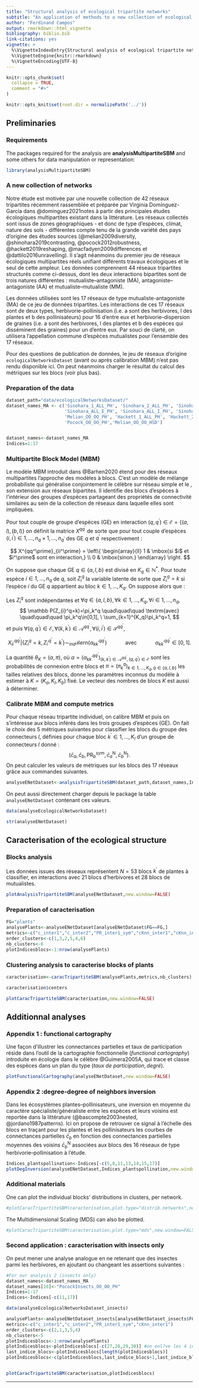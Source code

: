 ```yaml
---
title: "Structural analysis of ecological tripartite networks"
subtitle: "An application of methods to a new collection of ecological tripartite networks"
author: "Ferdinand Campos"
output: rmarkdown::html_vignette
bibliography: biblio.bib
link-citations: yes
vignette: >
  %\VignetteIndexEntry{Structural analysis of ecological tripartite networks}
  %\VignetteEngine{knitr::rmarkdown}
  %\VignetteEncoding{UTF-8}
---
```


```r
knitr::opts_chunk$set(
  collapse = TRUE,
  comment = "#>"
)
```

```r
knitr::opts_knit$set(root.dir = normalizePath('../'))
```

## Preliminaries

### Requirements
The packages required for the analysis are **analysisMultipartiteSBM** and some others for data manipulation or representation:
```r
library(analysisMultipartiteSBM)
```

### A new collection of networks


Notre étude est motivée par une nouvelle collection de 42 réseaux tripartites récemment rassemblée et préparée par Virginia Domínguez-García dans @dominguez2021notes à partir des principales études écologiques multipartites existant dans la
littérature. Les réseaux collectés sont issus de zones géographiques - et donc de type d’espèces, climat, nature
des sols - différentes compte tenu de la grande variété des pays d’origine des études sources (@melian2009diversity, @shinohara2019contrasting, @pocock2012robustness, @hackett2019reshaping, @macfadyen2009differences et @dattilo2016unravelling).
Il s’agit néanmoins du premier jeu de réseaux écologiques multipartites réels unifiant différents travaux
écologiques et le seul de cette ampleur.
Les données comprennent 44 réseaux tripartites structurés comme ci-dessus, dont les deux interactions
bipartites sont de trois natures différentes : mutualiste–antagoniste (MA), antagoniste–antagoniste (AA)
et mutualiste–mutualiste (MM).


Les données utilisées sont les 17 réseaux de type mutualiste-antagoniste (MA) de ce jeu de données tripartites.
Les interactions de ces 17 réseaux sont de deux types, herbivorie–pollinisation (i.e. a sont des
herbivores, l des plantes et b des pollinisateurs) pour 16 d'entre eux et herbivorie–dispersion de graines (i.e. a sont des herbivores, l des plantes et b des espèces qui disséminent des graines) pour un d'entre eux. Par souci de clarté, on utilisera l’appellation commune d’espèces mutualistes pour l’ensemble des 17 réseaux.


Pour des questions de publication de données, le jeu de réseaux d'origine $\texttt{ecologicalNetworksDataset}$ (avant ou après calibration MBM) n'est pas rendu disponible ici. 
On peut néanmoins charger le résultat du calcul des métriques sur les blocs (voir plus bas).

### Preparation of the data

```r
dataset_path="data/ecologicalNetworksDataset/"
dataset_names_MA <- c('Sinohara_1_ALL_PH', 'Sinohara_2_ALL_PH', 'Sinohara_3_ALL_PH', 'Sinohara_4_ALL_PH', 'Sinohara_ALL_A_PH', 
                      'Sinohara_ALL_E_PH', 'Sinohara_ALL_I_PH', 'Sinohara_2_E_PH', 'Sinohara_3_E_PH', 'Sinohara_4_I_PH', 
                      'Melian_OO_OO_PH', 'Hackett_1_ALL_PH', 'Hackett_2_ALL_PH', 'Hackett_1_S_PH', 'Hackett_1_GL_PH',
                      'Pocock_OO_OO_PH','Melian_OO_OO_HSD')


dataset_names<-dataset_names_MA
Indices=1:17
``` 

### Multipartite Block Model (MBM) 
Le modèle MBM introduit dans @Barhen2020 étend pour des réseaux multipartites l'approche des modèles à blocs. C'est un modèle de mélange probabiliste qui généralise conjointement le célèbre \textit{Stochastic Block Model (SBM)} sur réseau simple et le \textit{Latent Block Model (LBM)}, son extension aux réseaux bipartites. Il identifie des blocs d'espèces à l'intérieur des groupes d'espèces partageant des propriétés de connectivité similaires au sein de la collection de réseaux dans laquelle elles sont impliquées.

Pour tout couple de groupe d'espèces (GE) en interaction $(q,q^\prime)\in\mathcal E=\left\{(a,l),(b,l)\right\}$ on définit la matrice $X^{qq^\prime}$ de sorte que pour tout couple d'espèces $(i,i^\prime)\in 1,\dots,n_q \times  1,\dots, n_{q^\prime}$ des GE $q$ et $q^\prime$ respectivement :


$$
X^{qq^\prime}_{ii^\prime} = \left\{
    \begin{array}{ll}
        1 & \mbox{si $i$ et $i^\prime$ sont en interaction,} \\ 
        0 & \mbox{sinon.}
    \end{array}
\right.
$$


On suppose que chaque GE $q\in\{a,l,b\}$ est divisé en $K_q\in\mathbb N^*$. Pour toute espèce $i\in 1,\dots, n_q$ de $q$, soit $Z_i^q$ la variable latente de sorte que $Z_i^q=k$ si l'espèce $i$ du GE $q$ appartient au bloc $k\in 1,\dots,K_q$. On suppose alors que :

Les $Z_i^q$ sont indépendantes et $\forall q\in\{a,l,b\}, \forall k \in 1,\dots,K_q,
    \forall i \in 1,\dots,n_q,$ 
$$
    \mathbb P(Z_{i}^q=k)=\pi_k^q \quad\quad\quad \textrm{avec} \quad\quad\quad
    \pi_k^q\in[0,1], \ \sum_{k=1}^{K_q}\pi_k^q=1,
$$
et puis $\forall (q,q^\prime)\in\mathcal E, 
    \forall (k,k^\prime)\in\mathcal A^{qq^\prime},
    \forall (i,i^\prime)\in\mathcal S^{qq^\prime},$
    
$$
    X_{ii^\prime}^{qq^\prime}| \{Z_{i}^q=k, Z_{i^\prime}^{q^\prime}=k^\prime\} \sim_{ind}  \mathcal Bern(\alpha_{kk^\prime}^{qq^\prime}) \quad\quad\quad \textrm{avec} \quad\quad\quad \alpha_{kk^\prime}^{qq^\prime}\in [0,1].
$$

La quantité $\theta_K=(\alpha,\pi)$, où $\alpha=\left(\alpha_{kk^\prime}^{qq^\prime}\right)_{(k,k^\prime)\in\mathcal A^{qq^\prime}, (q,q^\prime)\in\mathcal E}$ sont les probabilités de connexion entre blocs et $\pi=\left(\pi_k^q\right)_{k\in 1,\dots,K_q, q\in\{a,l,b\}}$ les tailles relatives des blocs, donne les paramètres inconnus du modèle à estimer à $K=(K_a,K_l,K_b)$ fixé. Le vecteur des nombres de blocs $K$ est aussi à déterminer.

### Calibrate MBM and compute metrics
Pour chaque réseau tripartite individuel, on calibre MBM et puis on s'intéresse aux blocs inférés dans les trois groupes d'espèces (GE).
On fait le choix des 5 métriques suivantes pour classifier les blocs du groupe des connecteurs $l$, définies pour chaque bloc $k^\prime\in1,\dots,K_l$ d'un groupe de connecteurs $l$ donné : $$\left(\bar{c}_a, \bar{c}_b, \textrm{PR}_b^{sym}, \bar{c}_a^{\textrm{N}}, \bar{c}_b^{\textrm{N}}\right).$$
On peut calculer les valeurs de métriques sur les blocs des $17$ réseaux grâce aux commandes suivantes.

```r
analyseENetDataset<-analysisTripartiteSBM(dataset_path,dataset_names,Indices,quiet=TRUE)

```
On peut aussi directement charger depuis le package la table $\texttt{analyseENetDataset}$ contenant ces valeurs.
```r
data(analyseEcologicalNetworksDataset)

str(analyseENetDataset)
```

## Caracterisation of the ecological structure

### Blocks analysis
Les données issues des réseaux représentent $N=53$ blocs $k^\prime$ de plantes à classifier, en interactions avec $21$ blocs d'herbivores et $28$ blocs de mutualistes. 

```r
plotAnalysisTripartiteSBM(analyseENetDataset,new.window=FALSE)
```

### Preparation of caracterisation
```r
FG="plants"
analysePlants<-analyseENetDataset[analyseENetDataset$FG==FG,]
metrics<-c("c_inter1","c_inter2","PR_inter1_sym","cKnn_inter1","cKnn_inter2")
order_clusters<-c(1,3,2,5,4,6)
nb_clusters<-6
plotIndicesblocs<-1:nrow(analysePlants)

```


### Clustering analysis to caracterise blocks of plants

```r
caracterisation<-caracTripartiteSBM(analysePlants,metrics,nb_clusters)

caracterisation$centers
```

```r
plotCaracTripartiteSBM(caracterisation,new.window=FALSE)
```

## Additionnal analyses


### Appendix 1 : functional cartography
Une façon d'illustrer les connectances partielles et taux de participation réside dans l'outil de la cartographie fonctionnelle ($\textit{functional cartography}$) introduite en écologie dans le célèbre @Guimera2005A, qui trace et classe des espèces dans un plan du type $(\textit{taux de participation}, \textit{degré})$.
```r
plotFunctionalCartography(analyseENetDataset,new.window=FALSE)
```

### Appendix 2 :degree-degree of neighbors inversion
Dans les écosystèmes plantes--pollinisateurs, une inversion en moyenne du caractère spécialiste/généraliste entre les espèces et leurs voisins est reportée dans la littérature (@bascompte2003nested, @jordano1987patterns). Ici on propose de retrouver ce signal à l'échelle des blocs en traçant pour les plantes  et les pollinisateurs les courbes de connectances partielles $\bar c_b$ en fonction des connectances partielles moyennes des voisins $\bar c_b^{\textrm{N}}$ associées aux blocs des 16 réseaux de type herbivorie--pollinisation à l'étude.
```r
Indices_plantspollination<-Indices[-c(5,8,11,13,14,15,17)]
plotDegInversion(analyseENetDataset,Indices_plantspollination,new.window=FALSE)

```

### Additional materials
One can plot the individual blocks' distributions in clusters, per network.
```r
#plotCaracTripartiteSBM(caracterisation,plot.type="distrib.networks",new.window=FALSE)
```
The Multidimensional Scaling (MDS) can also be plotted.
```r
#plotCaracTripartiteSBM(caracterisation,plot.type="mds",new.window=FALSE)
```


### Second application : caracterisation with insects only
On peut mener une analyse analogue en ne retenant que des insectes parmi les herbivores, en ajoutant ou changeant les assertions suivantes :
```r
#For our analysis 2 (insects only)
dataset_names<-dataset_names_MA
dataset_names[16]<-"PocockInsects_OO_OO_PH"
Indices=1:17
Indices<-Indices[-c(11,17)]

data(analyseEcologicalNetworksDataset_insects)

analysePlants<-analyseENetDataset_insects[analyseENetDataset_insects$FG==FG,]
metrics<-c("c_inter1","c_inter2","PR_inter1_sym","cKnn_inter1")
order_clusters<-c(2,1,3,5,4)
nb_clusters<-5
plotIndicesblocs<-1:nrow(analysePlants)
plotIndicesblocs<-plotIndicesblocs[-c(27,28,29,30)] #on enl?ve les 4 indices propres au r?seau 11 removed
last_indice_blocs<-plotIndicesblocs[length(plotIndicesblocs)]
plotIndicesblocs<-c(plotIndicesblocs,last_indice_blocs+1,last_indice_blocs+2,last_indice_blocs+3,last_indice_blocs+4) #on ajoute 4 derniers num?ros


plotCaracTripartiteSBM(caracterisation,plotIndicesblocs)
```

---
